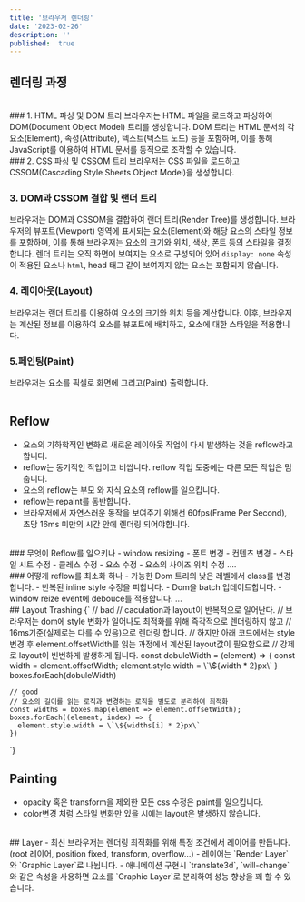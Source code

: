 ```yaml
---
title: '브라우저 렌더링'
date: '2023-02-26'
description: ''
published:  true
---
```


## 렌더링 과정
<br/>
### 1. HTML 파싱 및 DOM 트리
브라우저는 HTML 파일을 로드하고 파싱하여 DOM(Document Object Model) 트리를 생성합니다.
DOM 트리는 HTML 문서의 각 요소(Element), 속성(Attribute), 텍스트(텍스트 노드) 등을 포함하며,
이를 통해 JavaScript를 이용하여 HTML 문서를 동적으로 조작할 수 있습니다.
<br/>
### 2. CSS 파싱 및 CSSOM 트리
브라우저는 CSS 파일을 로드하고 CSSOM(Cascading Style Sheets Object Model)을 생성합니다.
<br/>

### 3. DOM과 CSSOM 결합 및 랜더 트리
브라우저는 DOM과 CSSOM을 결합하여 랜더 트리(Render Tree)를 생성합니다.
브라우저의 뷰포트(Viewport) 영역에 표시되는 요소(Element)와 해당 요소의 스타일 정보를 포함하며, 이를 통해 브라우저는 요소의 크기와 위치, 색상, 폰트 등의 스타일을 결정합니다.
렌더 트리는 오직 화면에 보여지는 요소로 구성되어 있어 `display: none` 속성이 적용된 요소나 `html`, head 태그 같이 보여지지 않는 요소는 포함되지 않습니다.
<br/>

### 4. 레이아웃(Layout)
브라우저는 랜더 트리를 이용하여 요소의 크기와 위치 등을 계산합니다.
이후, 브라우저는 계산된 정보를 이용하여 요소를 뷰포트에 배치하고, 요소에 대한 스타일을 적용합니다.
<br/>
### 5.페인팅(Paint)
브라우저는 요소를 픽셀로 화면에 그리고(Paint) 출력합니다.
<br/>
<br/>
## Reflow
- 요소의 기하학적인 변화로 새로운 레이아웃 작업이 다시 발생하는 것을 reflow라고 합니다.
- reflow는 동기적인 작업이고 비쌉니다. reflow 작업 도중에는 다른 모든 작업은 멈춥니다.
- 요소의 reflow는 부모 와 자식 요소의 reflow를 일으킵니다.
- reflow는 repaint를 동반합니다.
- 브라우저에서 자연스러운 동작을 보여주기 위해선 60fps(Frame Per Second), 초당 16ms 미만의 시간 안에 렌더링 되어야합니다.
<br/>
### 무엇이 Reflow를 일으키나
- window resizing
- 폰트 변경
- 컨텐츠 변경
- 스타일 시트 수정
- 클레스 수정
- 요소 수정
- 요소의 사이즈 위치 수정
....
<br/>
### 어떻게 reflow를 최소화 하나
- 가능한 Dom 트리의 낮은 레벨에서 class를 변경합니다.
- 반복된 inline style 수정을 피합니다.
- Dom을 batch 업데이트합니다.
- window reize event에 debouce를 적용합니다.
...
<br/>
## Layout Trashing
<CodeBlock>
{`
    // bad
    // caculation과 layout이 반복적으로 일어난다.
    // 브라우저는 dom에 style 변화가 일어나도 최적화를 위해 즉각적으로 렌더링하지 않고
    // 16ms기준(실제로는 다를 수 있음)으로 렌더링 합니다.
    // 하지만 아래 코드에서는 style변경 후 element.offsetWidth를 읽는 과정에서 계산된 layout값이 필요함으로
    // 강제로 layout이 빈번하게 발생하게 됩니다.
    const dobuleWidth = (element) => {
      const width = element.offsetWidth;
      element.style.width = \`\${width * 2}px\`
    }
    boxes.forEach(dobuleWidth)

    // good
    // 요소의 길이를 읽는 로직과 변경하는 로직을 별도로 분리하여 최적화 
    const widths = boxes.map(element => element.offsetWidth);
    boxes.forEach((element, index) => {
      element.style.width = \`\${widths[i] * 2}px\`
    })
`}
</CodeBlock>
<br/>
## Painting
- opacity 혹은 transform을 제외한 모든 css 수정은 paint를 일으킵니다.
- color변경 처럼 스타일 변화만 있을 시에는 layout은 발생하지 않습니다.
<br/>
## Layer
- 최신 브라우저는 렌더링 최적화를 위해 특정 조건에서 레이어를 만듭니다. (root 레이어, position fixed, transform, overflow...)
- 레이어는 `Render Layer`와 `Graphic Layer`로 나뉩니다.
- 애니메이션 구현시 `translate3d`, `will-change`와 같은 속성을 사용하면 요소를 `Graphic Layer`로 분리하여 성능 향상을 꽤 할 수 있습니다.